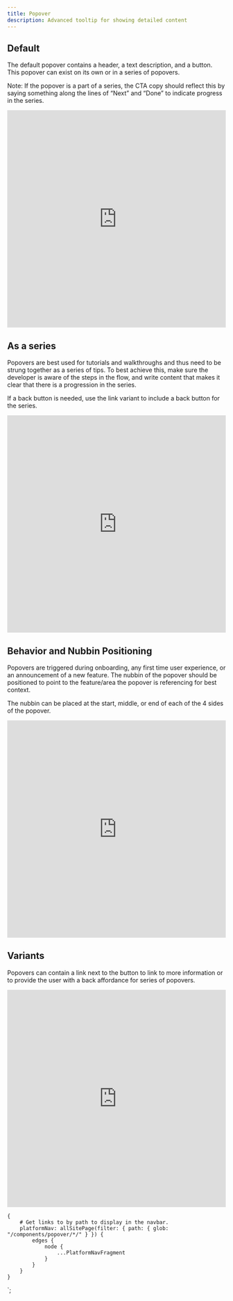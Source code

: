 ```yaml
---
title: Popover
description: Advanced tooltip for showing detailed content
---
```



<ComponentHeader data={props.data} />

## Default

The default popover contains a header, a text description, and a button. This popover can exist on its own or in a series of popovers.

Note: If the popover is a part of a series, the CTA copy should reflect this by saying something along the lines of “Next” and “Done” to indicate progress in the series.

<iframe
    height="500"
    width="100%"
    src="https://www.figma.com/embed?embed_host=astra&url=https://www.figma.com/file/IIpX6OEvp1hInZADepr51Q/Thumbprint-Documentation?node-id=1%3A79"
    allowfullscreen
    frameborder="0"
></iframe>

## As a series

Popovers are best used for tutorials and walkthroughs and thus need to be strung together as a series of tips. To best achieve this, make sure the developer is aware of the steps in the flow, and write content that makes it clear that there is a progression in the series.

If a back button is needed, use the link variant to include a back button for the series.

<iframe
    height="500"
    width="100%"
    src="https://www.figma.com/embed?embed_host=astra&url=https://www.figma.com/file/IIpX6OEvp1hInZADepr51Q/Thumbprint-Documentation?node-id=1%3A120"
    allowfullscreen
    frameborder="0"
></iframe>

## Behavior and Nubbin Positioning

Popovers are triggered during onboarding, any first time user experience, or an announcement of a new feature. The nubbin of the popover should be positioned to point to the feature/area the popover is referencing for best context.

The nubbin can be placed at the start, middle, or end of each of the 4 sides of the popover.

<iframe
    height="500"
    width="100%"
    src="https://www.figma.com/embed?embed_host=astra&url=https://www.figma.com/file/IIpX6OEvp1hInZADepr51Q/Thumbprint-Documentation?node-id=1%3A451"
    allowfullscreen
    frameborder="0"
></iframe>

## Variants

Popovers can contain a link next to the button to link to more information or to provide the user with a back affordance for series of popovers.

<iframe
    height="500"
    width="100%"
    src="https://www.figma.com/embed?embed_host=astra&url=https://www.figma.com/file/IIpX6OEvp1hInZADepr51Q/Thumbprint-Documentation?node-id=1%3A479"
    allowfullscreen
    frameborder="0"
></iframe>

    {
        # Get links to by path to display in the navbar.
        platformNav: allSitePage(filter: { path: { glob: "/components/popover/*/" } }) {
            edges {
                node {
                    ...PlatformNavFragment
                }
            }
        }
    }
`;

